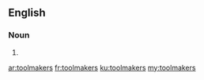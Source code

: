==English==

===Noun===
{{head|en|noun plural form}}

# {{plural of|toolmaker|lang=en}}

[[ar:toolmakers]]
[[fr:toolmakers]]
[[ku:toolmakers]]
[[my:toolmakers]]